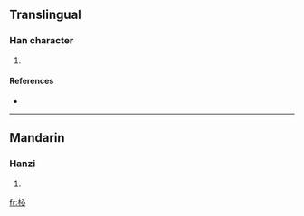 ==Translingual==

===Han character===
{{Han char|rn=75|rad=木|as=04|sn=8|four=4390<sub>0</sub>|canj=木心 (DP), X木心 (XDP)}}

# {{defn|Han|sort=木04}}

====References====
* {{Han ref|kx=0514.060|dkj=14511|dj=0901.100|hdz=21175.040|uh=677A|ud=26490|bh=CCDF|bd=52447}}

----

==Mandarin==

===Hanzi===
{{cmn-hanzi|pin=[[xīn]] ([[xin1]])|wg=hsin<sup>1</sup>}}

# {{defn|Mandarin}}

[[fr:杺]]